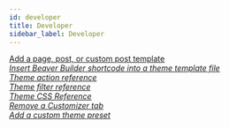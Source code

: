 ```yaml
---
id: developer
title: Developer
sidebar_label: Developer
---
```


<a className="jump-to" href="../bb-theme/developer/add-a-page-post-or-custom-post-type-template" aria-label="Add a page, post, or custom post template">
  <div className="jump-to--main">
    Add a page, post, or custom post template
  </div>
  <div className="jump-to--icon">
    <i className="fas fa-chevron-right" />
  </div>
</a>

<a className="jump-to" href="../bb-theme/developer/insert-beaver-builder-shortcode-into-a-theme-template-file" aria-label="Insert Beaver Builder shortcode into a theme template file">
  <div className="jump-to--main">
    Insert Beaver Builder shortcode into a theme template file
  </div>
  <div className="jump-to--icon">
    <i className="fas fa-chevron-right" />
  </div>
</a>

<a className="jump-to" href="../bb-theme/developer/theme-action-reference" aria-label="Theme action reference">
  <div className="jump-to--main">
    Theme action reference
  </div>
  <div className="jump-to--icon">
    <i className="fas fa-chevron-right" />
  </div>
</a>

<a className="jump-to" href="../bb-theme/developer/theme-filter-reference" aria-label="Theme filter reference">
  <div className="jump-to--main">
    Theme filter reference
  </div>
  <div className="jump-to--icon">
    <i className="fas fa-chevron-right" />
  </div>
</a>

<a className="jump-to" href="../bb-theme/developer/theme-css-reference" aria-label="Theme CSS Reference">
  <div className="jump-to--main">
    Theme CSS Reference
  </div>
  <div className="jump-to--icon">
    <i className="fas fa-chevron-right" />
  </div>
</a>

<a className="jump-to" href="../bb-theme/developer/remove-a-customizer-tab" aria-label="Remove a Customizer tab">
  <div className="jump-to--main">
    Remove a Customizer tab
  </div>
  <div className="jump-to--icon">
    <i className="fas fa-chevron-right" />
  </div>
</a>

<a className="jump-to" href="../bb-theme/developer/custom-theme-preset/add-a-custom-theme-preset" aria-label="Add a custom theme preset">
  <div className="jump-to--main">
    Add a custom theme preset
  </div>
  <div className="jump-to--icon">
    <i className="fas fa-chevron-right" />
  </div>
</a>
